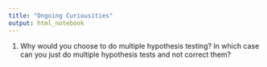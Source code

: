 ```yaml
---
title: "Ongoing Curiousities"
output: html_notebook
---
```


1. Why would you choose to do multiple hypothesis testing? In which case can you just do multiple hypothesis tests and not correct them?